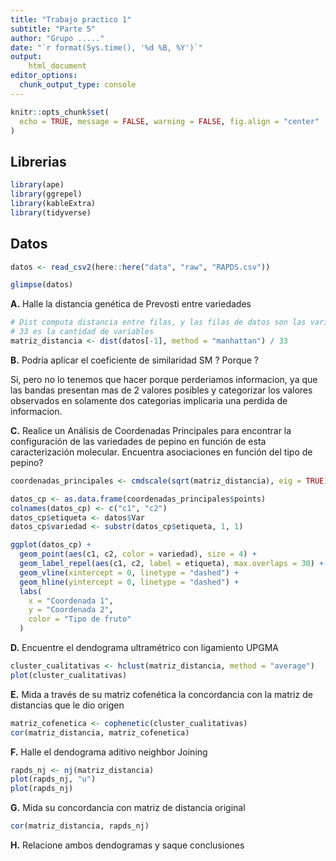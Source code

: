 ```yaml
---
title: "Trabajo practico 1"
subtitle: "Parte 5"
author: "Grupo ....."
date: "`r format(Sys.time(), '%d %B, %Y')`"
output: 
    html_document
editor_options: 
  chunk_output_type: console
---
```


```r
knitr::opts_chunk$set(
  echo = TRUE, message = FALSE, warning = FALSE, fig.align = "center"
)
```

## Librerias

```r
library(ape)
library(ggrepel)
library(kableExtra)
library(tidyverse)
```

## Datos

```r
datos <- read_csv2(here::here("data", "raw", "RAPDS.csv"))
```

```r
glimpse(datos)
```

**A.** Halle la distancia genética de Prevosti entre variedades

```r
# Dist computa distancia entre filas, y las filas de datos son las variedades.
# 33 es la cantidad de variables
matriz_distancia <- dist(datos[-1], method = "manhattan") / 33
```

**B.** Podría aplicar el coeficiente de similaridad SM ? Porque ?

Si, pero no lo tenemos que hacer porque perderiamos informacion, ya que las 
bandas presentan mas de 2 valores posibles y categorizar los valores observados
en solamente dos categorias implicaria una perdida de informacion.

**C.** Realice un Análisis de Coordenadas Principales para encontrar la 
configuración de las variedades de pepino en función de esta caracterización
molecular. Encuentra asociaciones en función del tipo de pepino?

```r
coordenadas_principales <- cmdscale(sqrt(matriz_distancia), eig = TRUE)
```


```r
datos_cp <- as.data.frame(coordenadas_principales$points)
colnames(datos_cp) <- c("c1", "c2")
datos_cp$etiqueta <- datos$Var
datos_cp$variedad <- substr(datos_cp$etiqueta, 1, 1)
```


```r
ggplot(datos_cp) + 
  geom_point(aes(c1, c2, color = variedad), size = 4) + 
  geom_label_repel(aes(c1, c2, label = etiqueta), max.overlaps = 30) + 
  geom_vline(xintercept = 0, linetype = "dashed") + 
  geom_hline(yintercept = 0, linetype = "dashed") + 
  labs(
    x = "Coordenada 1",
    y = "Coordenada 2",
    color = "Tipo de fruto"
  )
```

**D.**  Encuentre el dendograma ultramétrico con ligamiento UPGMA

```r
cluster_cualitativas <- hclust(matriz_distancia, method = "average")
plot(cluster_cualitativas)
```

**E.** Mida a través de su matriz cofenética la concordancia con la matriz de 
distancias que le dio origen

```r
matriz_cofenetica <- cophenetic(cluster_cualitativas)
cor(matriz_distancia, matriz_cofenetica)
```

**F.** Halle el dendograma aditivo neighbor Joining

```r
rapds_nj <- nj(matriz_distancia)
plot(rapds_nj, "u")
plot(rapds_nj)
```

**G.** Mida su concordancia con matriz de distancia original

```r
cor(matriz_distancia, rapds_nj)
```

**H.** Relacione ambos dendogramas y saque conclusiones